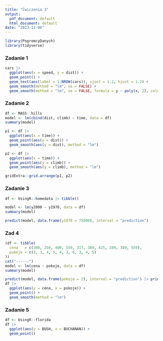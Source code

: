 ---
title: "Ćwiczenia 3"
output:
  pdf_document: default
  html_document: default
date: "2023-11-06"
---

```{r, echo=FALSE, warning=FALSE, message=FALSE}
library(PogromcyDanych)
library(tidyverse)
```


### Zadanie 1

```{r}
cars |>
  ggplot(aes(x = speed, y = dist)) +
  geom_point() +
  geom_text(aes(label = 1:NROW(cars)), vjust = 1.2, hjust = 1.2) +
  geom_smooth(method = "lm", se = FALSE) +
  geom_smooth(method = "lm", se = FALSE, formula = y ~ poly(x, 2), color = "red")
```

### Zadanie 2
```{r}
df <- MASS::hills
model <- lm(cbind(dist, climb) ~ time, data = df)
summary(model)
```

```{r}
p1 <- df |>
  ggplot(aes(x = time)) +
  geom_point(aes(y = dist)) +
  geom_smooth(aes(y = dist), method = "lm")

p2 <- df |>
  ggplot(aes(x = time)) +
  geom_point(aes(y = climb)) +
  geom_smooth(aes(y = climb), method = "lm")

gridExtra::grid.arrange(p1, p2)
```

### Zadanie 3
```{r}
df <- UsingR::homedata |> tibble()

model <- lm(y2000 ~ y1970, data = df)
summary(model)
```

```{r}
predict(model, data.frame(y1970 = 75000), interval = "prediction")
```

### Zad 4
```{r}
(df <- tibble(
  cena   = c(300, 250, 400, 550, 317, 389, 425, 289, 389, 559),
  pokoje = c(3, 3, 4, 5, 4, 3, 6, 3, 4, 5)
))
cat("------")
model <- lm(cena ~ pokoje, data = df)
summary(model)
```

```{r}
predict(model, data.frame(pokoje = 2), interval = "prediction") |> print()
df |>
  ggplot(aes(y = cena, x = pokoje)) +
  geom_point() +
  geom_smooth(method = "lm")
```

### Zadanie 5

```{r}
df <- UsingR::florida
df |>
  ggplot(aes(y = BUSH, x = BUCHANAN)) +
  geom_point()
```